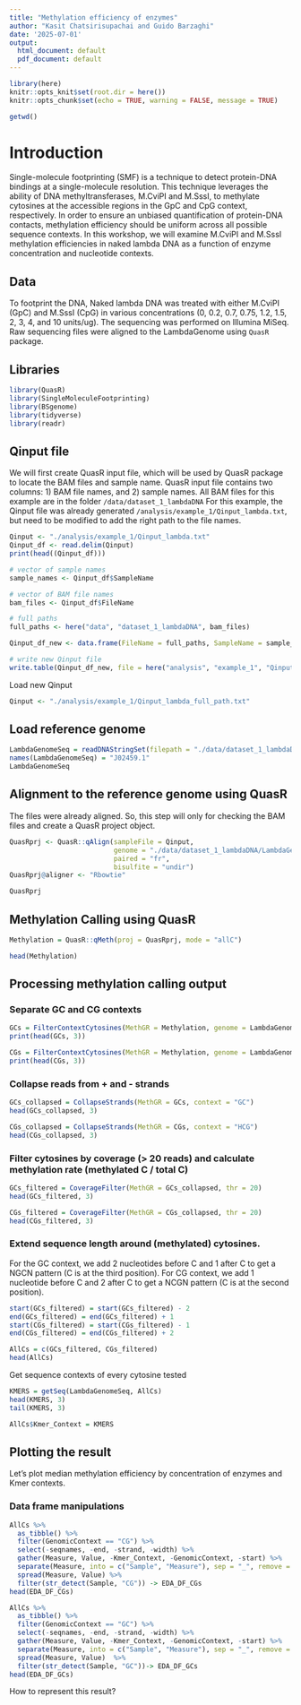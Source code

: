 ```yaml
---
title: "Methylation efficiency of enzymes"
author: "Kasit Chatsirisupachai and Guido Barzaghi"
date: '2025-07-01'
output:
  html_document: default
  pdf_document: default
---
```


```r
library(here)
knitr::opts_knit$set(root.dir = here())
knitr::opts_chunk$set(echo = TRUE, warning = FALSE, message = TRUE)
```

```r
getwd()
```


# Introduction
Single-molecule footprinting (SMF) is a technique to detect protein-DNA bindings at a single-molecule resolution. This technique leverages the ability of DNA methyltransferases, M.CviPI and M.SssI, to methylate cytosines at the accessible regions in the GpC and CpG context, respectively. In order to ensure an unbiased quantification of protein-DNA contacts, methylation efficiency should be uniform across all possible sequence contexts. In this workshop, we will examine M.CviPI and M.SssI methylation efficiencies in naked lambda DNA as a function of enzyme concentration and nucleotide contexts.


## Data
To footprint the DNA, Naked lambda DNA was treated with either M.CviPI (GpC) and M.SssI (CpG) in various concentrations (0, 0.2, 0.7, 0.75, 1.2, 1.5, 2, 3, 4, and 10 units/ug).
The sequencing was performed on Illumina MiSeq.
Raw sequencing files were aligned to the LambdaGenome using `QuasR` package.

## Libraries
```r
library(QuasR)
library(SingleMoleculeFootprinting)
library(BSgenome)
library(tidyverse)
library(readr)
```

## Qinput file
We will first create QuasR input file, which will be used by QuasR package to locate the BAM files and sample name.
QuasR input file contains two columns: 1) BAM file names, and 2) sample names.
All BAM files for this example are in the folder `/data/dataset_1_lambdaDNA`
For this example, the Qinput file was already generated `/analysis/example_1/Qinput_lambda.txt`, but need to be modified to add the right path to the file names.
```r
Qinput <- "./analysis/example_1/Qinput_lambda.txt"
Qinput_df <- read.delim(Qinput)
print(head((Qinput_df)))

# vector of sample names
sample_names <- Qinput_df$SampleName

# vector of BAM file names
bam_files <- Qinput_df$FileName

# full paths
full_paths <- here("data", "dataset_1_lambdaDNA", bam_files)

Qinput_df_new <- data.frame(FileName = full_paths, SampleName = sample_names)

# write new Qinput file
write.table(Qinput_df_new, file = here("analysis", "example_1", "Qinput_lambda_full_path.txt"), sep = "\t", row.names = FALSE, quote = FALSE)
```

Load new Qinput
```r
Qinput <- "./analysis/example_1/Qinput_lambda_full_path.txt"
```

## Load reference genome
```r
LambdaGenomeSeq = readDNAStringSet(filepath = "./data/dataset_1_lambdaDNA/LambdaGenome2.fasta")
names(LambdaGenomeSeq) = "J02459.1"
LambdaGenomeSeq
```

## Alignment to the reference genome using QuasR
The files were already aligned. So, this step will only for checking the BAM files and create a QuasR project object.
```r
QuasRprj <- QuasR::qAlign(sampleFile = Qinput, 
                          genome = "./data/dataset_1_lambdaDNA/LambdaGenome2.fasta", 
                          paired = "fr",
                          bisulfite = "undir")
QuasRprj@aligner <- "Rbowtie"

QuasRprj
```

## Methylation Calling using QuasR
```r
Methylation = QuasR::qMeth(proj = QuasRprj, mode = "allC")

head(Methylation)
```

## Processing methylation calling output

### Separate GC and CG contexts
```r
GCs = FilterContextCytosines(MethGR = Methylation, genome = LambdaGenomeSeq, context = "GC")
print(head(GCs, 3))

CGs = FilterContextCytosines(MethGR = Methylation, genome = LambdaGenomeSeq, context = "CG")
print(head(CGs, 3))
```

### Collapse reads from + and - strands
```r
GCs_collapsed = CollapseStrands(MethGR = GCs, context = "GC")
head(GCs_collapsed, 3)

CGs_collapsed = CollapseStrands(MethGR = CGs, context = "HCG")
head(CGs_collapsed, 3)
```

### Filter cytosines by coverage (> 20 reads) and calculate methylation rate (methylated C / total C)
```r
GCs_filtered = CoverageFilter(MethGR = GCs_collapsed, thr = 20)
head(GCs_filtered, 3)

CGs_filtered = CoverageFilter(MethGR = CGs_collapsed, thr = 20)
head(CGs_filtered, 3)
```


### Extend sequence length around (methylated) cytosines. 
For the GC context, we add 2 nucleotides before C and 1 after C to get a NGCN pattern (C is at the third position). For CG context, we add 1 nucleotide before C and 2 after C to get a NCGN pattern (C is at the second position).
```r
start(GCs_filtered) = start(GCs_filtered) - 2
end(GCs_filtered) = end(GCs_filtered) + 1
start(CGs_filtered) = start(CGs_filtered) - 1
end(CGs_filtered) = end(CGs_filtered) + 2

AllCs = c(GCs_filtered, CGs_filtered)
head(AllCs)
```

Get sequence contexts of every cytosine tested
```r
KMERS = getSeq(LambdaGenomeSeq, AllCs)
head(KMERS, 3)
tail(KMERS, 3)

AllCs$Kmer_Context = KMERS
```


## Plotting the result
Let's plot median methylation efficiency by concentration of enzymes and Kmer contexts.

### Data frame manipulations
```r
AllCs %>%
  as_tibble() %>%
  filter(GenomicContext == "CG") %>%
  select(-seqnames, -end, -strand, -width) %>%
  gather(Measure, Value, -Kmer_Context, -GenomicContext, -start) %>%
  separate(Measure, into = c("Sample", "Measure"), sep = "_", remove = TRUE) %>%
  spread(Measure, Value) %>%
  filter(str_detect(Sample, "CG")) -> EDA_DF_CGs
head(EDA_DF_CGs)

AllCs %>%
  as_tibble() %>%
  filter(GenomicContext == "GC") %>%
  select(-seqnames, -end, -strand, -width) %>%
  gather(Measure, Value, -Kmer_Context, -GenomicContext, -start) %>%
  separate(Measure, into = c("Sample", "Measure"), sep = "_", remove = TRUE) %>%
  spread(Measure, Value)  %>%
  filter(str_detect(Sample, "GC"))-> EDA_DF_GCs
head(EDA_DF_GCs)
```


How to represent this result?
```r

```


